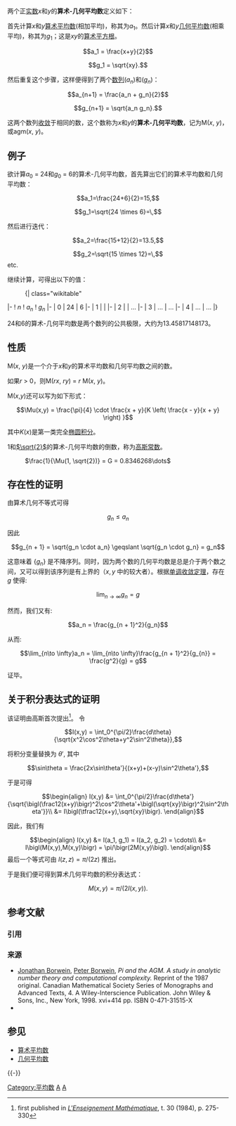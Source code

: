 两个正[[实数|实数]]''x''和''y''的'''算术-几何平均数'''定义如下：

首先计算''x''和''y''[[算术平均数|算术平均数]](相加平均)，称其为''a''<sub>1</sub>。然后计算''x''和''y''[[几何平均数|几何平均数]](相乘平均)，称其为''g''<sub>1</sub>；这是''xy''的[[算术平方根|算术平方根]]。

:<math>a_1 = \frac{x+y}{2}</math>

:<math>g_1 = \sqrt{xy}.</math>

然后重复这个步骤，这样便得到了两个[[数列|数列]](''a''<sub>''n''</sub>)和(''g''<sub>''n''</sub>)：

:<math>a_{n+1} = \frac{a_n + g_n}{2}</math>

:<math>g_{n+1} = \sqrt{a_n g_n}.</math>

这两个数列[[极限|收敛]]于相同的数，这个数称为''x''和''y''的'''算术-几何平均数'''，记为M(''x'', ''y'')，或agm(''x'', ''y'')。

==例子==
欲计算''a''<sub>0</sub> = 24和''g''<sub>0</sub> = 6的算术-几何平均数，首先算出它们的算术平均数和几何平均数：

:<math>a_1=\frac{24+6}{2}=15,</math>

:<math>g_1=\sqrt{24 \times 6}=\,</math>{{Root|24 * 6|use math=yes}}

然后进行迭代：

:<math>a_2=\frac{15+12}{2}=13.5,</math>

:<math>g_2=\sqrt{15 \times 12}=\,</math>{{Root|15 * 12|use math=yes}} etc.

继续计算，可得出以下的值：

:{| class="wikitable"
|-
! ''n''
! ''a''<sub>''n''</sub>
! ''g''<sub>''n''</sub>
|-
| 0
| 24
| 6
|-
| 1
| {{Root|(24 + 6)/2|1}}
| {{Root|24 * 6}}
|-
| 2
| {{Root|(15 + 12)/2|1}}
| {{Root|15 * 12}}...
|-
| 3
| {{Root| (sqrt(15 * 12) + 13.5) / 2 |1}}...
| {{Root|sqrt(15 * 12) * 13.5}}...
|-
| 4
| {{Root|(sqrt(sqrt(15 * 12) * 13.5) + ((sqrt(15 * 12) + 13.5) / 2)) / 2 |1}}...
| {{Root|sqrt(sqrt(15 * 12) * 13.5) * ((sqrt(15 * 12) + 13.5) / 2) }}...
|}

24和6的算术-几何平均数是两个数列的公共极限，大约为13.45817148173。

==性质==
M(''x'', ''y'')是一个介于''x''和''y''的算术平均数和几何平均数之间的数。

如果''r'' > 0，则M(''rx'', ''ry'') = ''r'' M(''x'', ''y'')。

M(''x'',''y'')还可以写为如下形式：

:<math>\Mu(x,y) = \frac{\pi}{4} \cdot \frac{x + y}{K \left( \frac{x - y}{x + y} \right) }</math>

其中''K''(''x'')是第一类完全[[椭圆积分|椭圆积分]]。

1和[[2的算術平方根|<math>\sqrt{2}</math>]]的算术-几何平均数的倒数，称为[[高斯常数|高斯常数]]。

: <math> \frac{1}{\Mu(1, \sqrt{2})} = G = 0.8346268\dots</math>

== 存在性的证明 ==
由算术几何不等式可得

:<math>g_n \leqslant a_n</math>

因此

:<math>g_{n + 1} = \sqrt{g_n \cdot a_n} \geqslant \sqrt{g_n \cdot g_n} = g_n</math>

这意味着 <math>\{g_n\}</math> 是不降序列。同时，因为两个数的几何平均数是总是介于两个数之间，又可以得到该序列是有上界的（<math>x,y</math> 中的较大者）。根据[[单调收敛定理|单调收敛定理]]，存在 <math>g</math> 使得:

:<math>\lim_{n\to \infty}g_n = g</math>

然而，我们又有:

:<math>a_n = \frac{g_{n + 1}^2}{g_n}</math>

从而:

:<math>\lim_{n\to \infty}a_n = \lim_{n\to \infty}\frac{g_{n + 1}^2}{g_{n}} = \frac{g^2}{g} = g</math>

证毕。

== 关于积分表达式的证明 ==
该证明由高斯首次提出<ref name="BerggrenBorwein2004">{{cite book |editor=J.L. Berggren, Jonathan M. Borwein, Peter Borwein |title=Pi: A Source Book |url=http://books.google.com/books?id=QlbzjN_5pDoC&pg=PA481 |year=2004 |publisher=Springer |isbn=978-0-387-20571-7 |page=481 |chapter=The Arithmetic-Geometric Mean of Gauss |author=David A. Cox |access-date=2014-08-12 |archive-date=2020-06-14 |archive-url=https://web.archive.org/web/20200614015100/https://books.google.com/books?id=QlbzjN_5pDoC&pg=PA481 |dead-url=no }} first published in ''[[L'Enseignement_Mathématique|L'Enseignement Mathématique]]'', t. 30 (1984), p. 275-330</ref>。
令

:<math>I(x,y) = \int_0^{\pi/2}\frac{d\theta}{\sqrt{x^2\cos^2\theta+y^2\sin^2\theta}},</math>

将积分变量替换为 <math>\theta'</math>, 其中

:<math> \sin\theta = \frac{2x\sin\theta'}{(x+y)+(x-y)\sin^2\theta'}, </math>

于是可得

:<math>
\begin{align}
I(x,y) &= \int_0^{\pi/2}\frac{d\theta'}{\sqrt{\bigl(\frac12(x+y)\bigr)^2\cos^2\theta'+\bigl(\sqrt{xy}\bigr)^2\sin^2\theta'}}\\
       &= I\bigl(\tfrac12(x+y),\sqrt{xy}\bigr).
\end{align}
</math>

因此，我们有

:<math>
\begin{align}
I(x,y) &= I(a_1, g_1) = I(a_2, g_2) = \cdots\\
  &= I\bigl(M(x,y),M(x,y)\bigr) = \pi/\bigr(2M(x,y)\bigl).
\end{align}
</math>
最后一个等式可由 <math>I(z,z) = \pi/(2z)</math> 推出。

于是我们便可得到算术几何平均数的积分表达式：

:<math>M(x,y) = \pi/\bigl(2 I(x,y) \bigr). </math>

== 参考文献 ==
=== 引用 ===
{{Reflist}}

=== 来源 ===
{{ReflistH}}
* [[Jonathan_Borwein|Jonathan Borwein]], [[Peter_Borwein|Peter Borwein]], ''Pi and the AGM. A study in analytic number theory and computational complexity.'' Reprint of the 1987 original. Canadian Mathematical Society Series of Monographs and Advanced Texts, 4. A Wiley-Interscience Publication. John Wiley & Sons, Inc., New York, 1998. xvi+414 pp. ISBN 0-471-31515-X  {{MathSciNet| id = 1641658}} 
* {{mathworld |urlname = Arithmetic-GeometricMean |title = Arithmetic-Geometric mean }}
{{ReflistF}}

== 参见 ==
* [[算术平均数|算术平均数]]
* [[几何平均数|几何平均数]]

{{-}}
{{統計學}}

[[Category:平均数|Category:平均数]]
[[Category:特殊函数|A]]
[[Category:椭圆函数|A]]